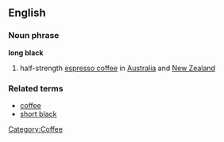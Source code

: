 ==English==

===Noun phrase===
'''long black''' 
# half-strength [[espresso coffee]] in [[Australia]] and [[New Zealand]]

===Related terms===
*[[coffee]]
*[[short black]]
[[Category:Coffee]]